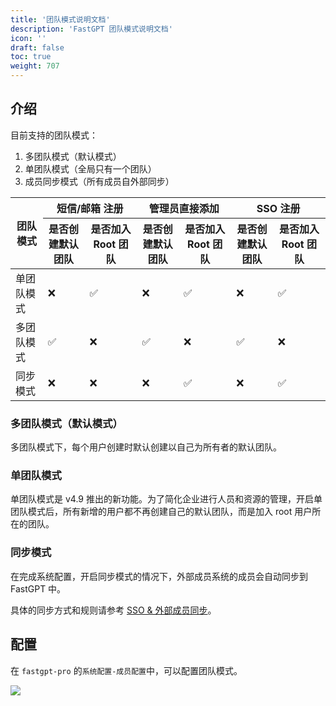 ```yaml
---
title: '团队模式说明文档'
description: 'FastGPT 团队模式说明文档'
icon: ''
draft: false
toc: true
weight: 707
---
```


## 介绍

目前支持的团队模式：

1. 多团队模式（默认模式）
2. 单团队模式（全局只有一个团队）
3. 成员同步模式（所有成员自外部同步）

<table class="table-hover table-striped-columns" style={{ textAlign: 'center' }}>
  <thead>
    <tr>
      <th rowSpan="2" class="text-center">团队模式</th>
      <th colSpan="2" class="text-center">短信/邮箱 注册</th>
      <th colSpan="2" class="text-center">管理员直接添加</th>
      <th colSpan="2" class="text-center">SSO 注册</th>
    </tr>
    <tr>
      <th class="text-center">是否创建默认团队</th>
      <th class="text-center">是否加入 Root 团队</th>
      <th class="text-center">是否创建默认团队</th>
      <th class="text-center">是否加入 Root 团队</th>
      <th class="text-center">是否创建默认团队</th>
      <th class="text-center">是否加入 Root 团队</th>
    </tr>
  </thead>
  <tbody >
    <tr>
      <td class="text-center">单团队模式</td>
      <td class="text-center">❌</td>
      <td class="text-center">✅</td>
      <td class="text-center">❌</td>
      <td class="text-center">✅</td>
      <td class="text-center">❌</td>
      <td class="text-center">✅</td>
    </tr>
    <tr>
      <td class="text-center">多团队模式</td>
      <td class="text-center">✅</td>
      <td class="text-center">❌</td>
      <td class="text-center">✅</td>
      <td class="text-center">❌</td>
      <td class="text-center">✅</td>
      <td class="text-center">❌</td>
    </tr>
    <tr>
      <td class="text-center">同步模式</td>
      <td class="text-center">❌</td>
      <td class="text-center">❌</td>
      <td class="text-center">❌</td>
      <td class="text-center">✅</td>
      <td class="text-center">❌</td>
      <td class="text-center">✅</td>
    </tr>
  </tbody>
</table>

### 多团队模式（默认模式）

多团队模式下，每个用户创建时默认创建以自己为所有者的默认团队。

### 单团队模式

单团队模式是 v4.9 推出的新功能。为了简化企业进行人员和资源的管理，开启单团队模式后，所有新增的用户都不再创建自己的默认团队，而是加入 root 用户所在的团队。

### 同步模式

在完成系统配置，开启同步模式的情况下，外部成员系统的成员会自动同步到 FastGPT 中。

具体的同步方式和规则请参考 [SSO & 外部成员同步](/docs/guide/admin/sso.md)。


## 配置

在 `fastgpt-pro` 的`系统配置-成员配置`中，可以配置团队模式。

![](/imgs/teammode.png)
